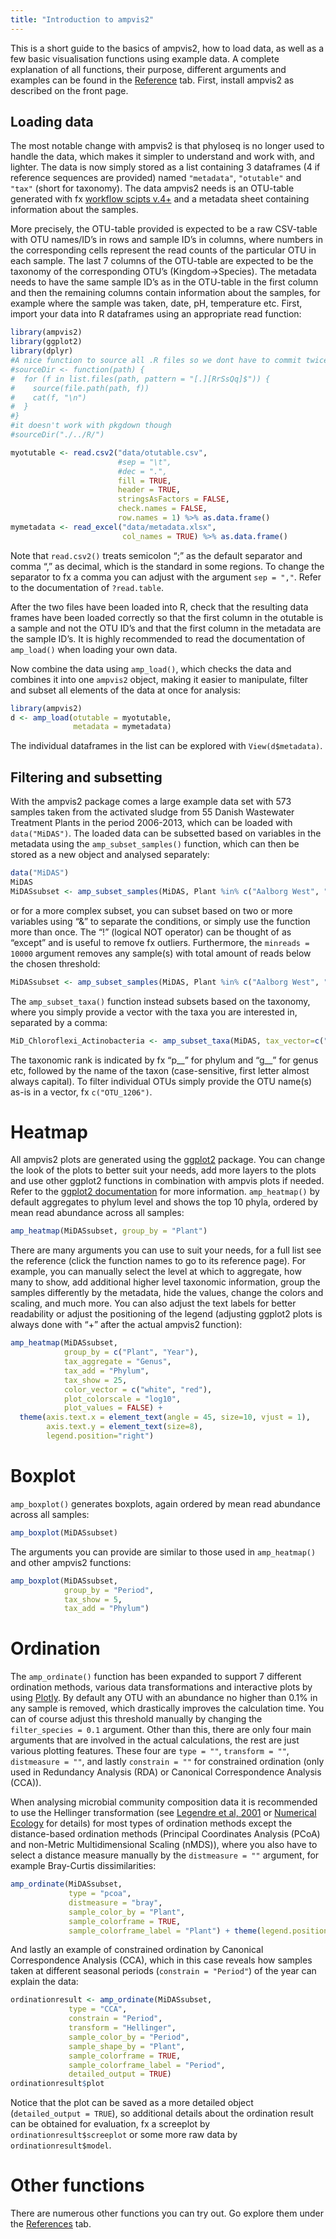```yaml
---
title: "Introduction to ampvis2"
---
```


This is a short guide to the basics of ampvis2, how to load data, as well as a few basic visualisation functions using example data. A complete explanation of all functions, their purpose, different arguments and examples can be found in the [Reference](../reference/index.html) tab. First, install ampvis2 as described on the front page.

## Loading data
The most notable change with ampvis2 is that phyloseq is no longer used to handle the data, which makes it simpler to understand and work with, and lighter. The data is now simply stored as a list containing 3 dataframes (4 if reference sequences are provided) named `"metadata"`, `"otutable"` and `"tax"` (short for taxonomy). The data ampvis2 needs is an OTU-table generated with fx [workflow scipts v.4+](https://github.com/MadsAlbertsen/16S-analysis/tree/master/data.generation) and a metadata sheet containing information about the samples. 

More precisely, the OTU-table provided is expected to be a raw CSV-table with OTU names/ID's in rows and sample ID's in columns, where numbers in the corresponding cells represent the read counts of the particular OTU in each sample. The last 7 columns of the OTU-table are expected to be the taxonomy of the corresponding OTU's (Kingdom->Species). The metadata needs to have the same sample ID's as in the OTU-table in the first column and then the remaining columns contain information about the samples, for example where the sample was taken, date, pH, temperature etc. First, import your data into R dataframes using an appropriate read function:

```r
library(ampvis2)
library(ggplot2)
library(dplyr)
#A nice function to source all .R files so we dont have to commit twice by first updating functions AND build pkgdown page afterwards!
#sourceDir <- function(path) {
#  for (f in list.files(path, pattern = "[.][RrSsQq]$")) {
#    source(file.path(path, f))
#    cat(f, "\n")
#  }
#}
#it doesn't work with pkgdown though
#sourceDir("./../R/")
```

```r
myotutable <- read.csv2("data/otutable.csv", 
                        #sep = "\t",
                        #dec = ".",
                        fill = TRUE,
                        header = TRUE,
                        stringsAsFactors = FALSE,
                        check.names = FALSE,
                        row.names = 1) %>% as.data.frame()
mymetadata <- read_excel("data/metadata.xlsx",
                         col_names = TRUE) %>% as.data.frame()
```

Note that `read.csv2()` treats semicolon ";" as the default separator and comma "," as decimal, which is the standard in some regions. To change the separator to fx a comma you can adjust with the argument `sep = ","`. Refer to the documentation of `?read.table`.

After the two files have been loaded into R, check that the resulting data frames have been loaded correctly so that the first column in the otutable is a sample and not the OTU ID's and that the first column in the metadata are the sample ID's. It is highly recommended to read the documentation of `amp_load()` when loading your own data. 

Now combine the data using `amp_load()`, which checks the data and combines it into one `ampvis2` object, making it easier to manipulate, filter and subset all elements of the data at once for analysis:

```r
library(ampvis2)
d <- amp_load(otutable = myotutable,
              metadata = mymetadata)
```

The individual dataframes in the list can be explored with `View(d$metadata)`.

## Filtering and subsetting
With the ampvis2 package comes a large example data set with 573 samples taken from the activated sludge from 55 Danish Wastewater Treatment Plants in the period 2006-2013, which can be loaded with `data("MiDAS")`. The loaded data can be subsetted based on variables in the metadata using the `amp_subset_samples()` function, which can then be stored as a new object and analysed separately:

```r
data("MiDAS")
MiDAS
MiDASsubset <- amp_subset_samples(MiDAS, Plant %in% c("Aalborg West", "Aalborg East"))
```

or for a more complex subset, you can subset based on two or more variables using "&" to separate the conditions, or simply use the function more than once. The "!" (logical NOT operator) can be thought of as "except" and is useful to remove fx outliers. Furthermore, the `minreads = 10000` argument removes any sample(s) with total amount of reads below the chosen threshold:

```r
MiDASsubset <- amp_subset_samples(MiDAS, Plant %in% c("Aalborg West", "Aalborg East") & !SampleID %in% c("16SAMP-749"), minreads = 10000)
```

The `amp_subset_taxa()` function instead subsets based on the taxonomy, where you simply provide a vector with the taxa you are interested in, separated by a comma:

```r
MiD_Chloroflexi_Actinobacteria <- amp_subset_taxa(MiDAS, tax_vector=c("p__Chloroflexi", "p__Actinobacteria"))
```

The taxonomic rank is indicated by fx "p__" for phylum and "g__" for genus etc, followed by the name of the taxon (case-sensitive, first letter almost always capital). To filter individual OTUs simply provide the OTU name(s) as-is in a vector, fx `c("OTU_1206")`.

# Heatmap
All ampvis2 plots are generated using the [ggplot2](http://ggplot2.tidyverse.org/) package. You can change the look of the plots to better suit your needs, add more layers to the plots and use other ggplot2 functions in combination with ampvis plots if needed. Refer to the [ggplot2 documentation](http://ggplot2.tidyverse.org/reference/index.html) for more information. `amp_heatmap()` by default aggregates to phylum level and shows the top 10 phyla, ordered by mean read abundance across all samples:

```r
amp_heatmap(MiDASsubset, group_by = "Plant")
```

There are many arguments you can use to suit your needs, for a full list see the reference (click the function names to go to its reference page). For example, you can manually select the level at which to aggregate, how many to show, add additional higher level taxonomic information, group the samples differently by the metadata, hide the values, change the colors and scaling, and much more. You can also adjust the text labels for better readability or adjust the positioning of the legend (adjusting ggplot2 plots is always done with "+" after the actual ampvis2 function):

```r
amp_heatmap(MiDASsubset,
            group_by = c("Plant", "Year"),
            tax_aggregate = "Genus",
            tax_add = "Phylum",
            tax_show = 25,
            color_vector = c("white", "red"),
            plot_colorscale = "log10",
            plot_values = FALSE) +
  theme(axis.text.x = element_text(angle = 45, size=10, vjust = 1),
        axis.text.y = element_text(size=8),
        legend.position="right")
```

# Boxplot
`amp_boxplot()` generates boxplots, again ordered by mean read abundance across all samples:

```r
amp_boxplot(MiDASsubset)
```

The arguments you can provide are similar to those used in `amp_heatmap()` and other ampvis2 functions:

```r
amp_boxplot(MiDASsubset,
            group_by = "Period",
            tax_show = 5,
            tax_add = "Phylum")
```

# Ordination
The `amp_ordinate()` function has been expanded to support 7 different ordination methods, various data transformations and interactive plots by using [Plotly](https://plot.ly/). By default any OTU with an abundance no higher than 0.1% in any sample is removed, which drastically improves the calculation time. You can of course adjust this threshold manually by changing the `filter_species = 0.1` argument. Other than this, there are only four main arguments that are involved in the actual calculations, the rest are just various plotting features. These four are `type = ""`, `transform = ""`, `distmeasure = ""`, and lastly `constrain = ""` for constrained ordination (only used in Redundancy Analysis (RDA) or Canonical Correspondence Analysis (CCA)).

When analysing microbial community composition data it is recommended to use the Hellinger transformation (see [Legendre et al, 2001](https://doi.org/10.1007/s004420100716) or [Numerical Ecology](https://www.elsevier.com/books/numerical-ecology/legendre/978-0-444-53868-0) for details) for most types of ordination methods except the distance-based ordination methods (Principal Coordinates Analysis (PCoA) and non-Metric Multidimensional Scaling (nMDS)), where you also have to select a distance measure manually by the `distmeasure = ""` argument, for example Bray-Curtis dissimilarities:

```r
amp_ordinate(MiDASsubset, 
             type = "pcoa",
             distmeasure = "bray",
             sample_color_by = "Plant",
             sample_colorframe = TRUE,
             sample_colorframe_label = "Plant") + theme(legend.position = "blank")
```

And lastly an example of constrained ordination by Canonical Correspondence Analysis (CCA), which in this case reveals how samples taken at different seasonal periods (`constrain = "Period"`) of the year can explain the data:

```r
ordinationresult <- amp_ordinate(MiDASsubset, 
             type = "CCA",
             constrain = "Period",
             transform = "Hellinger",
             sample_color_by = "Period",
             sample_shape_by = "Plant",
             sample_colorframe = TRUE,
             sample_colorframe_label = "Period",
             detailed_output = TRUE)
ordinationresult$plot
```

Notice that the plot can be saved as a more detailed object (`detailed_output = TRUE`), so additional details about the ordination result can be obtained for evaluation, fx a screeplot by `ordinationresult$screeplot` or some more raw data by `ordinationresult$model`. 

# Other functions
There are numerous other functions you can try out. Go explore them under the [References](../reference/index.html) tab. 
